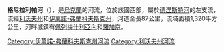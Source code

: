 {{Unreferenced|time=2015-09-22T01:33:01+00:00}}
<!-- 檔案不存在 [[Image:Гнила_Липа_у_місті_Рогатині.JPG|right]] -->

'''格尼拉利帕河'''（{{lang-uk|Гнила Липа}}），是[[烏克蘭|烏克蘭]]的河流，位於該國西部，屬於[[德涅斯特河|德涅斯特河]]的左支流，流經[[利沃夫州|利沃夫州]]和[[伊萬諾-弗蘭科夫斯克州|伊萬諾-弗蘭科夫斯克州]]，河道全長87公里，流域面積1,320平方公里，河畔城鎮有[[佩列梅什利亞內|佩列梅什利亞內]]和[[羅加京|羅加京]]。

{{DEFAULTSORT:Гнила Липа}}
[[Category:伊萬諾-弗蘭科夫斯克州河流|Category:伊萬諾-弗蘭科夫斯克州河流]]
[[Category:利沃夫州河流|Category:利沃夫州河流]]


{{Ukraine-river-stub}}